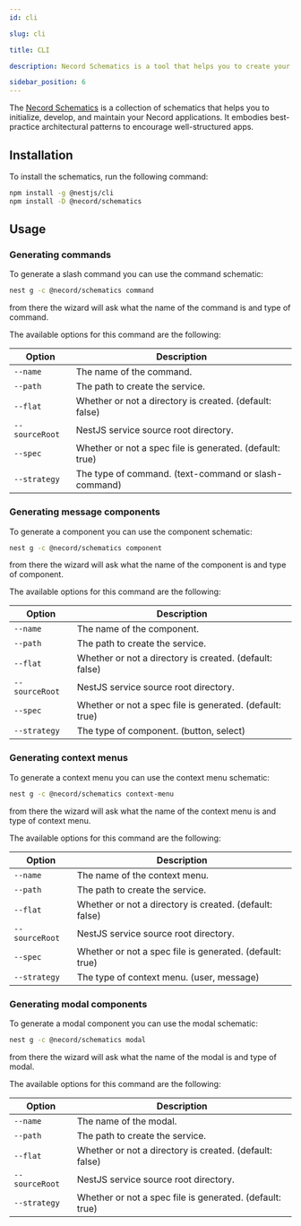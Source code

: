 ```yaml
---
id: cli

slug: cli

title: CLI

description: Necord Schematics is a tool that helps you to create your bot faster and easier.

sidebar_position: 6
---
```


The [Necord Schematics](https://www.npmjs.com/package/@necord/schematics) is a collection of schematics that helps you to initialize, develop,
and maintain your Necord applications. It embodies best-practice architectural patterns to encourage
well-structured apps.

## Installation

To install the schematics, run the following command:

```bash npm2yarn
npm install -g @nestjs/cli
npm install -D @necord/schematics
```

## Usage

### Generating commands

To generate a slash command you can use the command schematic:

```bash
nest g -c @necord/schematics command 
```

from there the wizard will ask what the name of the command is and type of command.

The available options for this command are the following:

| Option         | Description                                              |
|----------------|----------------------------------------------------------|
| `--name`       | The name of the command.                                 |
| `--path`       | The path to create the service.                          |
| `--flat`       | Whether or not a directory is created. (default: false)  |
| `--sourceRoot` | NestJS service source root directory.                    |
| `--spec`       | Whether or not a spec file is generated. (default: true) |
| `--strategy`       | The type of command. (text-command or slash-command)     |

### Generating message components

To generate a component you can use the component schematic:

```bash
nest g -c @necord/schematics component 
```

from there the wizard will ask what the name of the component is and type of component.

The available options for this command are the following:

| Option         | Description                                              |
|----------------|----------------------------------------------------------|
| `--name`       | The name of the component.                               |
| `--path`       | The path to create the service.                          |
| `--flat`       | Whether or not a directory is created. (default: false)  |
| `--sourceRoot` | NestJS service source root directory.                    |
| `--spec`       | Whether or not a spec file is generated. (default: true) |
| `--strategy`       | The type of component. (button, select)                  |

### Generating context menus

To generate a context menu you can use the context menu schematic:

```bash
nest g -c @necord/schematics context-menu 
```

from there the wizard will ask what the name of the context menu is and type of context menu.

The available options for this command are the following:

| Option         | Description                                              |
|----------------|----------------------------------------------------------|
| `--name`       | The name of the context menu.                            |
| `--path`       | The path to create the service.                          |
| `--flat`       | Whether or not a directory is created. (default: false)  |
| `--sourceRoot` | NestJS service source root directory.                    |
| `--spec`       | Whether or not a spec file is generated. (default: true) |
| `--strategy`       | The type of context menu. (user, message)                |

### Generating modal components

To generate a modal component you can use the modal schematic:

```bash
nest g -c @necord/schematics modal 
```
from there the wizard will ask what the name of the modal is and type of modal.

The available options for this command are the following:

| Option         | Description                                              |
|----------------|----------------------------------------------------------|
| `--name`       | The name of the modal.                                   |
| `--path`       | The path to create the service.                          |
| `--flat`       | Whether or not a directory is created. (default: false)  |
| `--sourceRoot` | NestJS service source root directory.                    |
| `--strategy`       | Whether or not a spec file is generated. (default: true) |

